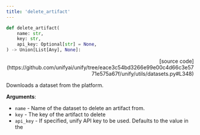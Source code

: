 ```yaml
---
title: 'delete_artifact'
---
```


```python
def delete_artifact(
    name: str,
    key: str,
    api_key: Optional[str] = None,
) -> Union[List[Any], None]:
```

<p align="right">[source code](https://github.com/unifyai/unify/tree/eace3c54bd3266e99e00c4d66c3e5771e575a67f/unify/utils/datasets.py#L348)</p>

Downloads a dataset from the platform.

**Arguments**:

- `name` - Name of the dataset to delete an artifact from.
- `key` - The key of the artifact to delete
- `api_key` - If specified, unify API key to be used. Defaults to the value in the